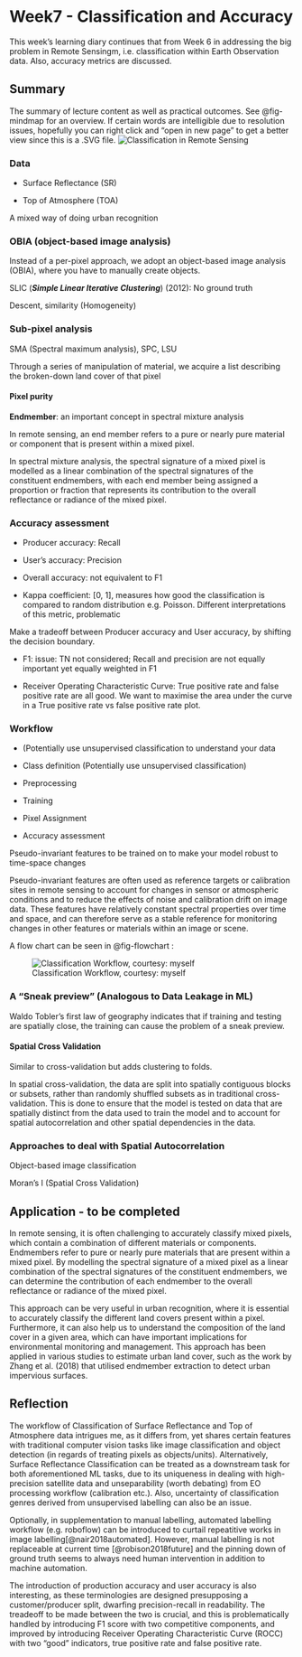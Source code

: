 # Week7 - Classification and Accuracy

This week's learning diary continues that from Week 6 in addressing the big problem in Remote Sensingm, i.e. classification within Earth Observation data. Also, accuracy metrics are discussed.

## Summary

The summary of lecture content as well as practical outcomes. See @fig-mindmap for an overview. If certain words are intelligible due to resolution issues, hopefully you can right click and "open in new page" to get a better view since this is a .SVG file. ![Classification in Remote Sensing](images/MindMap.png){#fig-mindmap}

### Data

-   Surface Reflectance (SR)

-   Top of Atmosphere (TOA)

A mixed way of doing urban recognition

### OBIA (object-based image analysis)

Instead of a per-pixel approach, we adopt an object-based image analysis (OBIA), where you have to manually create objects.

SLIC (***Simple Linear Iterative Clustering***) (2012): No ground truth

Descent, similarity (Homogeneity)

### Sub-pixel analysis

SMA (Spectral maximum analysis), SPC, LSU

Through a series of manipulation of material, we acquire a list describing the broken-down land cover of that pixel

#### Pixel purity

**Endmember**: an important concept in spectral mixture analysis

In remote sensing, an end member refers to a pure or nearly pure material or component that is present within a mixed pixel.

In spectral mixture analysis, the spectral signature of a mixed pixel is modelled as a linear combination of the spectral signatures of the constituent endmembers, with each end member being assigned a proportion or fraction that represents its contribution to the overall reflectance or radiance of the mixed pixel.

### Accuracy assessment

-   Producer accuracy: Recall

-   User's accuracy: Precision

-   Overall accuracy: not equivalent to F1

-   Kappa coefficient: \[0, 1\], measures how good the classification is compared to random distribution e.g. Poisson. Different interpretations of this metric, problematic

Make a tradeoff between Producer accuracy and User accuracy, by shifting the decision boundary.

-   F1: issue: TN not considered; Recall and precision are not equally important yet equally weighted in F1

-   Receiver Operating Characteristic Curve: True positive rate and false positive rate are all good. We want to maximise the area under the curve in a True positive rate vs false positive rate plot.

### Workflow

-   (Potentially use unsupervised classification to understand your data

-   Class definition (Potentially use unsupervised classification)

-   Preprocessing

-   Training

-   Pixel Assignment

-   Accuracy assessment

Pseudo-invariant features to be trained on to make your model robust to time-space changes

Pseudo-invariant features are often used as reference targets or calibration sites in remote sensing to account for changes in sensor or atmospheric conditions and to reduce the effects of noise and calibration drift on image data. These features have relatively constant spectral properties over time and space, and can therefore serve as a stable reference for monitoring changes in other features or materials within an image or scene.

A flow chart can be seen in @fig-flowchart :

![Classification Workflow, courtesy: myself](images/FlowChart.png){#fig-flowchart}

### A "Sneak preview" (Analogous to Data Leakage in ML)

Waldo Tobler's first law of geography indicates that if training and testing are spatially close, the training can cause the problem of a sneak preview.

#### Spatial Cross Validation

Similar to cross-validation but adds clustering to folds.

In spatial cross-validation, the data are split into spatially contiguous blocks or subsets, rather than randomly shuffled subsets as in traditional cross-validation. This is done to ensure that the model is tested on data that are spatially distinct from the data used to train the model and to account for spatial autocorrelation and other spatial dependencies in the data.

### Approaches to deal with Spatial Autocorrelation

Object-based image classification

Moran's I (Spatial Cross Validation)

## Application - to be completed

In remote sensing, it is often challenging to accurately classify mixed pixels, which contain a combination of different materials or components. Endmembers refer to pure or nearly pure materials that are present within a mixed pixel. By modelling the spectral signature of a mixed pixel as a linear combination of the spectral signatures of the constituent endmembers, we can determine the contribution of each endmember to the overall reflectance or radiance of the mixed pixel.

This approach can be very useful in urban recognition, where it is essential to accurately classify the different land covers present within a pixel. Furthermore, it can also help us to understand the composition of the land cover in a given area, which can have important implications for environmental monitoring and management. This approach has been applied in various studies to estimate urban land cover, such as the work by Zhang et al. (2018) that utilised endmember extraction to detect urban impervious surfaces.

## Reflection

The workflow of Classification of Surface Reflectance and Top of Atmosphere data intrigues me, as it differs from, yet shares certain features with traditional computer vision tasks like image classification and object detection (in regards of treating pixels as objects/units). Alternatively, Surface Reflectance Classification can be treated as a downstream task for both aforementioned ML tasks, due to its uniqueness in dealing with high-precision satellite data and unseparability (worth debating) from EO processing workflow (calibration etc.). Also, uncertainty of classification genres derived from unsupervised labelling can also be an issue.

Optionally, in supplementation to manual labelling, automated labelling workflow (e.g. roboflow) can be introduced to curtail repeatitive works in image labelling[@nair2018automated]. However, manual labelling is not replaceable at current time [@robison2018future] and the pinning down of ground truth seems to always need human intervention in addition to machine automation.

The introduction of production accuracy and user accuracy is also interesting, as these terminologies are designed presupposing a customer/producer split, dwarfing precision-recall in readability. The treadeoff to be made between the two is crucial, and this is problematically handled by introducing F1 score with two competitive components, and improved by introducing Receiver Operating Characteristic Curve (ROCC) with two "good" indicators, true positive rate and false positive rate.

# 
